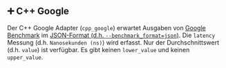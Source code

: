 ## ➕ C++ Google

Der C++ Google Adapter (`cpp_google`) erwartet Ausgaben von [Google Benchmark](https://github.com/google/benchmark) im [JSON-Format (d.h. `--benchmark_format=json`)](https://github.com/google/benchmark/blob/main/docs/user_guide.md#output-formats).
Die `latency` Messung (d.h. `Nanosekunden (ns)`) wird erfasst.
Nur der Durchschnittswert (d.h. `value`) ist verfügbar. Es gibt keinen `lower_value` und keinen `upper_value`.